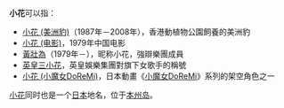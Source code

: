 {{not|花花}}
'''小花'''可以指：
*[[小花_(美洲豹)|小花 (美洲豹)]]（1987年－2008年），香港動植物公園飼養的美洲豹
*[[小花_(电影)|小花 (电影)]]，1979年中国电影
*[[黃壯為|黃壯為]]（1979年－），昵称小花，強辯樂團成員
*[[英皇三小花|英皇三小花]]，英皇娛樂集團對旗下女歌手的稱號
*[[小花_(小魔女DoReMi)|小花 (小魔女DoReMi)]]，日本動畫《[[小魔女DoReMi|小魔女DoReMi]]》系列的架空角色之一
[[小花|小花]]同时也是一个[[日本|日本]]地名，位于[[本州岛|本州岛]]。
{{disambig|Cat=二字亞洲相關消歧義}}
